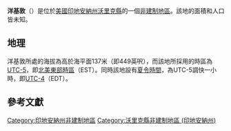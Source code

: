 {{noteTA
|G1=USState
|G2=地名
|G3=Unit
}}
{{Infobox settlement
|official_name            = 洋基敦
|native_name = Yankeetown
|settlement_type          = [[非建制地區|非建制地區]]
|image_skyline            = Yankeetown, Indiana.jpg
|imagesize                = 250px
|image_map                = 
|mapsize                  = 
|pushpin_map              = USA Indiana
|pushpin_label            = 洋基敦
|pushpin_label_position   = top
|pushpin_map_caption      = 洋基敦在印地安納州的位置
|subdivision_type         = [[世界政區索引|國家]]
|subdivision_type1        = [[美国州份|州份]]
|subdivision_type2        = [[印地安納州行政区划|縣]]
|subdivision_name         = [[美国|美国]]
|subdivision_name1        = [[印地安納州|印地安納州]]
|subdivision_name2        = [[沃里克縣_(印地安納州)|沃里克縣]]
|elevation_ft             = 449
|elevation_m              = 137
|area_total_km2           = 
|area_total_sq_mi         = 
|area_land_km2            = 
|area_land_sq_mi          = 
|area_water_km2           = 
|area_water_sq_mi         = 
|population_as_of         = 2010
|population_footnotes     = 
|population_total         = 
|population_metro         = 
|population_density_km2   = auto
|population_density_sq_mi = auto
|timezone                 = [[北美东部时区|北美东部时区]]
|utc_offset               = -5
|coordinates              = {{coord|37|55|03|N|87|17|52|W|display=inline,title}}
| coor_pinpoint           = 
| coordinates_footnotes   = 
|timezone_DST             = EDT
|utc_offset_DST           = -4
|postal_code_type         = [[美國郵區編號|郵區編號]]
|postal_code              = 47630
|area_code                = {{link-en|电话区号812|Area code 812|812}}
|blank_name = [[地名信息系统|GNIS ID]]
|blank_info = 446363<ref name="GNIS">{{cite gnis|446363|Yankeetown}}</ref>
}}
'''洋基敦'''（{{lang-en|Yankeetown}}）是位於[[美國|美國]][[印地安納州|印地安納州]][[沃里克縣_(印地安納州)|沃里克縣]]的一個[[非建制地區|非建制地區]]。該地的面積和人口皆未知。

== 地理 ==
洋基敦所處的海拔為高於海平面137米（即449英呎），而該地所採用的時區為[[UTC-5|UTC-5]]，即[[北美東部時區|北美東部時區]]（EST）。同時該地設有[[夏令時間|夏令時間]]，為UTC-5調快一小時，即[[UTC-4|UTC-4]]（EDT）。

== 參考文獻 ==
{{reflist}}

{{沃里克縣 (印地安納州)}}

{{DEFAULTSORT:Yankeetown}}
[[Category:印地安納州非建制地區|Category:印地安納州非建制地區]]
[[Category:沃里克縣非建制地區_(印地安納州)|Category:沃里克縣非建制地區 (印地安納州)]]

{{Indiana-geo-stub}}